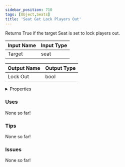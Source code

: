 ```yaml
---
sidebar_position: 710
tags: [Object,Seats]
title: 'Seat Get Lock Players Out'
---
```


Returns True if the target Seat is set to lock players out.



<IChip uuid="e0214877-5f0a-46a2-8278-580f2fd293e0"/>

| Input Name | Input Type |
|-----------|-----------|
| Target | seat |

| Output Name | Output Type |
|-----------|-----------|
| Lock Out | bool |


<details>
  <summary>Properties</summary>
  <div>
    <div>
    <table>
      <thead>
        <tr>
          <th>Is beta required?</th>
          <th>No</th>
        </tr>
        <tr>
          <th>Is this chip a trolling risk?</th>
          <th>No</th>
        </tr>
        <tr>
          <th>Is this chip a role assignment risk?</th>
          <th>No</th>
        </tr>
        <tr>
          <th>Chip UUID</th>
          <th>e0214877-5f0a-46a2-8278-580f2fd293e0</th>
        </tr>
        <tr>
          <th>Room availability</th>
          <th>Available everywhere</th>
        </tr>
      </thead>
    </table>
    </div>
  </div>
</details>

### Uses

None so far!

### Tips

None so far!

### Issues

None so far!